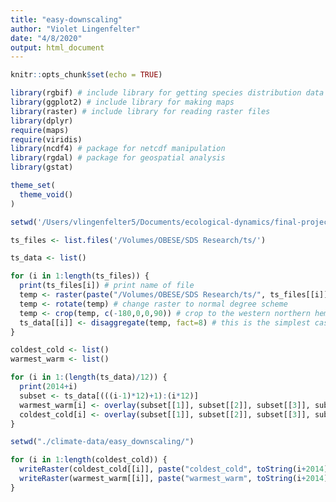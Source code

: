 ```yaml
---
title: "easy-downscaling"
author: "Violet Lingenfelter"
date: "4/8/2020"
output: html_document
---
```


```r
knitr::opts_chunk$set(echo = TRUE)

library(rgbif) # include library for getting species distribution data from GBIF
library(ggplot2) # include library for making maps
library(raster) # include library for reading raster files
library(dplyr)
require(maps)
require(viridis)
library(ncdf4) # package for netcdf manipulation
library(rgdal) # package for geospatial analysis
library(gstat)

theme_set(
  theme_void()
)

setwd('/Users/vlingenfelter5/Documents/ecological-dynamics/final-project')
```

```r
ts_files <- list.files('/Volumes/OBESE/SDS Research/ts/')

ts_data <- list()

for (i in 1:length(ts_files)) {
  print(ts_files[i]) # print name of file
  temp <- raster(paste("/Volumes/OBESE/SDS Research/ts/", ts_files[[i]], sep="")) # get data from folder on hard drive
  temp <- rotate(temp) # change raster to normal degree scheme 
  temp <- crop(temp, c(-180,0,0,90)) # crop to the western northern hemispheres
  ts_data[[i]] <- disaggregate(temp, fact=8) # this is the simplest case of downscaling (raster disaggregation) to the 10 arcmin resolution (1/8 of a degree)
}

coldest_cold <- list()
warmest_warm <- list()

for (i in 1:(length(ts_data)/12)) {
  print(2014+i)
  subset <- ts_data[(((i-1)*12)+1):(i*12)]
  warmest_warm[i] <- overlay(subset[[1]], subset[[2]], subset[[3]], subset[[4]], subset[[6]], subset[[7]], subset[[8]], subset[[9]], subset[[10]], subset[[11]], subset[[12]], fun = max)
  coldest_cold[i] <- overlay(subset[[1]], subset[[2]], subset[[3]], subset[[4]], subset[[6]], subset[[7]], subset[[8]], subset[[9]], subset[[10]], subset[[11]], subset[[12]], fun = min)
}

setwd("./climate-data/easy_downscaling/")

for (i in 1:length(coldest_cold)) {
  writeRaster(coldest_cold[[i]], paste("coldest_cold", toString(i+2014), sep="_"), format="CDF")
  writeRaster(warmest_warm[[i]], paste("warmest_warm", toString(i+2014), sep="_"), format="CDF")
}
```
